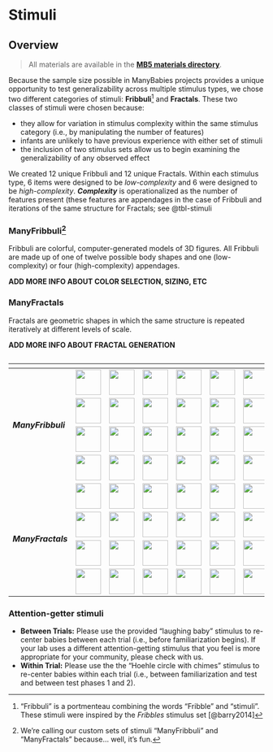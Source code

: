 # Stimuli {#sec-stimuli}

## Overview

> All materials are available in the [**MB5 materials directory**](https://drive.google.com/drive/folders/1ces1jzHYVV0Wx29JAtdfGAZx_pDAAh5l?usp=sharing).

Because the sample size possible in ManyBabies projects provides a unique opportunity to test generalizability across multiple stimulus types, we chose two different categories of stimuli: **Fribbuli**[^stimuli-1] and **Fractals**. These two classes of stimuli were chosen because:

[^stimuli-1]: "Fribbuli" is a portmenteau combining the words "Fribble" and "stimuli". These stimuli were inspired by the *Fribbles* stimulus set [@barry2014]

-   they allow for variation in stimulus complexity within the same stimulus category (i.e., by manipulating the number of features)
-   infants are unlikely to have previous experience with either set of stimuli
-   the inclusion of two stimulus sets allow us to begin examining the generalizability of any observed effect

We created 12 unique Fribbuli and 12 unique Fractals. Within each stimulus type, 6 items were designed to be *low-complexity* and 6 were designed to be *high-complexity*. ***Complexity*** is operationalized as the number of features present (these features are appendages in the case of Fribbuli and iterations of the same structure for Fractals; see @tbl-stimuli

### ManyFribbuli[^stimuli-3]

[^stimuli-3]: We're calling our custom sets of stimuli "ManyFribbuli" and "ManyFractals" because... well, it's fun.

Fribbuli are colorful, computer-generated models of 3D figures. All Fribbuli are made up of one of twelve possible body shapes and one (low-complexity) or four (high-complexity) appendages.


**ADD MORE INFO ABOUT COLOR SELECTION, SIZING, ETC**

### ManyFractals

Fractals are geometric shapes in which the same structure is repeated iteratively at different levels of scale.

**ADD MORE INFO ABOUT FRACTAL GENERATION**

```{=html}
<table id="tbl-stimuli">
  <caption><span data-qmd="MB5 stimuli"></span></caption>
  <thead>
    <tr>
      <th></th>
      <th colspan="3"><span data-qmd="_Low-complexity_"></span></th>
      <th colspan="3"><span data-qmd="_High-complexity_"></span></th>
    </tr>
  </thead>
  <tbody>
    <tr>
        <td rowspan="4"><b><i>ManyFribbuli</i></b></td><td><img src="images/fribbuli-low.png" height="50"/></img></td><td><img src="images/fribbuli-low.png" height="50"/></img></td><td><img src="images/fribbuli-low.png" height="50"/></img></td><td><img src="images/fribbuli-high.png" height="50"/></img></td><td><img src="images/fribbuli-high.png" height="50"/></img></td><td><img src="images/fribbuli-high.png" height="50"/></img></td>
    </tr>
    <tr>
        <td><img src="images/fribbuli-low.png" height="50"/></img></td><td><img src="images/fribbuli-low.png" height="50"/></img></td><td><img src="images/fribbuli-low.png" height="50"/></img></td><td><img src="images/fribbuli-high.png" height="50"/></img></td><td><img src="images/fribbuli-high.png" height="50"/></img></td><td><img src="images/fribbuli-high.png" height="50"/></img></td>
    </tr>
    <tr>
        <td><img src="images/fribbuli-low.png" height="50"/></img></td><td><img src="images/fribbuli-low.png" height="50"/></img></td><td><img src="images/fribbuli-low.png" height="50"/></img></td><td><img src="images/fribbuli-high.png" height="50"/></img></td><td><img src="images/fribbuli-high.png" height="50"/></img></td><td><img src="images/fribbuli-high.png" height="50"/></img></td>
    </tr>
    <tr>
        <td><img src="images/fribbuli-low.png" height="50"/></img></td><td><img src="images/fribbuli-low.png" height="50"/></img></td><td><img src="images/fribbuli-low.png" height="50"/></img></td><td><img src="images/fribbuli-high.png" height="50"/></img></td><td><img src="images/fribbuli-high.png" height="50"/></img></td><td><img src="images/fribbuli-high.png" height="50"/></img></td>
    </tr>
    <tr>
        <td rowspan="4"><b><i>ManyFractals</i></b></td><td><img src="images/fractal-low.png" height="50"/></img></td><td><img src="images/fractal-low.png" height="50"/></img></td><td><img src="images/fractal-low.png" height="50"/></img></td><td><img src="images/fractal-high.png" height="50"/></img></td><td><img src="images/fractal-high.png" height="50"/></img></td><td><img src="images/fractal-high.png" height="50"/></img></td>
    </tr>
    <tr>
        <td><img src="images/fractal-low.png" height="50"/></img></td><td><img src="images/fractal-low.png" height="50"/></img></td><td><img src="images/fractal-low.png" height="50"/></img></td><td><img src="images/fractal-high.png" height="50"/></img></td><td><img src="images/fractal-high.png" height="50"/></img></td><td><img src="images/fractal-high.png" height="50"/></img></td>
    </tr>
    <tr>
        <td><img src="images/fractal-low.png" height="50"/></img></td><td><img src="images/fractal-low.png" height="50"/></img></td><td><img src="images/fractal-low.png" height="50"/></img></td><td><img src="images/fractal-high.png" height="50"/></img></td><td><img src="images/fractal-high.png" height="50"/></img></td><td><img src="images/fractal-high.png" height="50"/></img></td>
    </tr>
    <tr>
        <td><img src="images/fractal-low.png" height="50"/></img></td><td><img src="images/fractal-low.png" height="50"/></img></td><td><img src="images/fractal-low.png" height="50"/></img></td><td><img src="images/fractal-high.png" height="50"/></img></td><td><img src="images/fractal-high.png" height="50"/></img></td><td><img src="images/fractal-high.png" height="50"/></img></td>
    </tr>
  </tbody>
</table>

```






### Attention-getter stimuli

-   **Between Trials:** Please use the provided "laughing baby" stimulus to re-center babies between each trial (i.e., before familiarization begins). If your lab uses a different attention-getting stimulus that you feel is more appropriate for your community, please check with us.
-   **Within Trial:** Please use the the "Hoehle circle with chimes" stimulus to re-center babies within each trial (i.e., between familiarization and test and between test phases 1 and 2).
